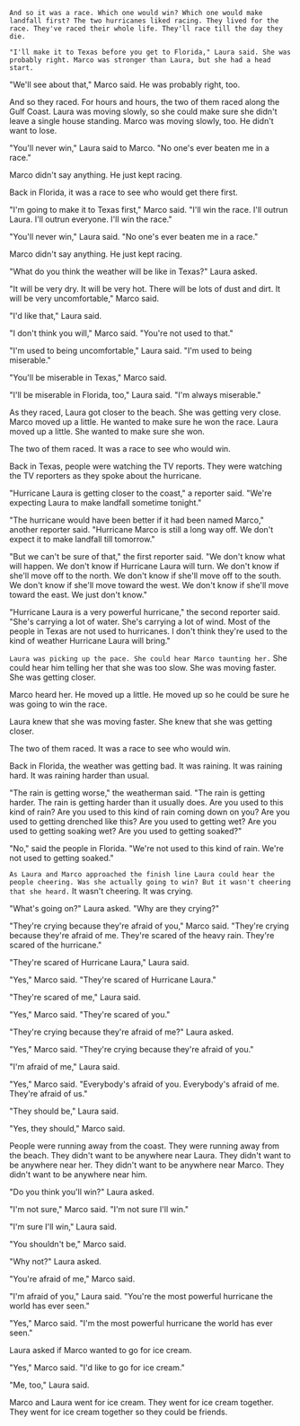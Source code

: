 
<div className={styles["Welcome"]}>

`And so it was a race. Which one would win? Which one would make landfall first? The two hurricanes liked racing. They lived for the race. They've raced their whole life. They'll race till the day they die.`

`"I'll make it to Texas before you get to Florida," Laura said. She was probably right. Marco was stronger than Laura, but she had a head start.`

"We'll see about that," Marco said. He was probably right, too.

And so they raced. For hours and hours, the two of them raced along the Gulf Coast. Laura was moving slowly, so she could make sure she didn't leave a single house standing. Marco was moving slowly, too. He didn't want to lose.

"You'll never win," Laura said to Marco. "No one's ever beaten me in a race."

Marco didn't say anything. He just kept racing.

Back in Florida, it was a race to see who would get there first.

"I'm going to make it to Texas first," Marco said. "I'll win the race. I'll outrun Laura. I'll outrun everyone. I'll win the race."

"You'll never win," Laura said. "No one's ever beaten me in a race."

Marco didn't say anything. He just kept racing.

"What do you think the weather will be like in Texas?" Laura asked.

"It will be very dry. It will be very hot. There will be lots of dust and dirt. It will be very uncomfortable," Marco said.

"I'd like that," Laura said.

"I don't think you will," Marco said. "You're not used to that."

"I'm used to being uncomfortable," Laura said. "I'm used to being miserable."

"You'll be miserable in Texas," Marco said.

"I'll be miserable in Florida, too," Laura said. "I'm always miserable."

As they raced, Laura got closer to the beach. She was getting very close. Marco moved up a little. He wanted to make sure he won the race. Laura moved up a little. She wanted to make sure she won.

The two of them raced. It was a race to see who would win.

Back in Texas, people were watching the TV reports. They were watching the TV reporters as they spoke about the hurricane.

"Hurricane Laura is getting closer to the coast," a reporter said. "We're expecting Laura to make landfall sometime tonight."

"The hurricane would have been better if it had been named Marco," another reporter said. "Hurricane Marco is still a long way off. We don't expect it to make landfall till tomorrow."

"But we can't be sure of that," the first reporter said. "We don't know what will happen. We don't know if Hurricane Laura will turn. We don't know if she'll move off to the north. We don't know if she'll move off to the south. We don't know if she'll move toward the west. We don't know if she'll move toward the east. We just don't know."

"Hurricane Laura is a very powerful hurricane," the second reporter said. "She's carrying a lot of water. She's carrying a lot of wind. Most of the people in Texas are not used to hurricanes. I don't think they're used to the kind of weather Hurricane Laura will bring."

`Laura was picking up the pace. She could hear Marco taunting her.` She could hear him telling her that she was too slow. She was moving faster. She was getting closer.

Marco heard her. He moved up a little. He moved up so he could be sure he was going to win the race.

Laura knew that she was moving faster. She knew that she was getting closer.

The two of them raced. It was a race to see who would win.

Back in Florida, the weather was getting bad. It was raining. It was raining hard. It was raining harder than usual.

"The rain is getting worse," the weatherman said. "The rain is getting harder. The rain is getting harder than it usually does. Are you used to this kind of rain? Are you used to this kind of rain coming down on you? Are you used to getting drenched like this? Are you used to getting wet? Are you used to getting soaking wet? Are you used to getting soaked?"

"No," said the people in Florida. "We're not used to this kind of rain. We're not used to getting soaked."

`As Laura and Marco approached the finish line Laura could hear the people cheering. Was she actually going to win? But it wasn't cheering that she heard.` It wasn't cheering. It was crying.

"What's going on?" Laura asked. "Why are they crying?"

"They're crying because they're afraid of you," Marco said. "They're crying because they're afraid of me. They're scared of the heavy rain. They're scared of the hurricane."

"They're scared of Hurricane Laura," Laura said.

"Yes," Marco said. "They're scared of Hurricane Laura."

"They're scared of me," Laura said.

"Yes," Marco said. "They're scared of you."

"They're crying because they're afraid of me?" Laura asked.

"Yes," Marco said. "They're crying because they're afraid of you."

"I'm afraid of me," Laura said.

"Yes," Marco said. "Everybody's afraid of you. Everybody's afraid of me. They're afraid of us."

"They should be," Laura said.

"Yes, they should," Marco said.

People were running away from the coast. They were running away from the beach. They didn't want to be anywhere near Laura. They didn't want to be anywhere near her. They didn't want to be anywhere near Marco. They didn't want to be anywhere near him.

"Do you think you'll win?" Laura asked.

"I'm not sure," Marco said. "I'm not sure I'll win."

"I'm sure I'll win," Laura said.

"You shouldn't be," Marco said.

"Why not?" Laura asked.

"You're afraid of me," Marco said.

"I'm afraid of you," Laura said. "You're the most powerful hurricane the world has ever seen."

"Yes," Marco said. "I'm the most powerful hurricane the world has ever seen."

Laura asked if Marco wanted to go for ice cream.

"Yes," Marco said. "I'd like to go for ice cream."

"Me, too," Laura said.

Marco and Laura went for ice cream. They went for ice cream together. They went for ice cream together so they could be friends.

</div>
